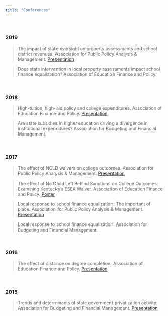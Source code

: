 ```yaml
---
title: "Conferences"
---
```


<br>

### 2019

> The impact of state oversight on property assessments and school district revenues. Association for Public Policy Analysis & Management. [Presentation](pa_oversight_appam2019.pdf)

> Does state intervention in local property assessments impact school finance equalization? Association of Education Finance and Policy.

<br>

### 2018

> High-tuition, high-aid policy and college expenditures. Association of Education Finance and Policy. [Presentation](htha_aefp2018.pdf)

> Are state subsidies in higher education driving a divergence in institutional expenditures? Association for Budgeting and Financial Management.

<br>

### 2017

> The effect of NCLB waivers on college outcomes. Association for Public Policy Analysis & Management. [Presentation](waivers_appam2017.pdf)

> The effect of No Child Left Behind Sanctions on College Outcomes:  Examining Kentucky's ESEA Waiver. Association of Education Finance and Policy. [Poster](waivers_abfm2017.pdf)

> Local response to school finance equalization: The important of place. Association for Public Policy Analysis & Management. [Presentation](sfe_appam2017.pdf)

> Local response to school finance equalization. Association for Budgeting and Financial Management.

<br>

### 2016

> The effect of distance on degree completion. Association of Education Finance and Policy. [Presentation](distance_aefp2016.pdf)

<br>

### 2015

> Trends and determinants of state government privatization activity. Association for Budgeting and Financial Management. [Presentation](privatization_abfm2015.pdf)